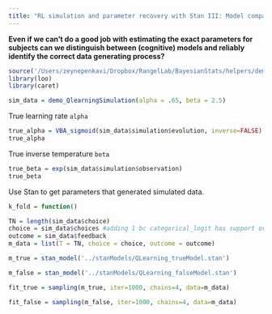 ```yaml
---
title: "RL simulation and parameter recovery with Stan III: Model comparison"
---
```


**Even if we can't do a good job with estimating the exact parameters for subjects can we distinguish between (cognitive) models and reliably identify the correct data generating process?**

```r
source('/Users/zeynepenkavi/Dropbox/RangelLab/BayesianStats/helpers/demo_QlearningSimulation.R')
library(loo)
library(caret)
```

```r
sim_data = demo_QlearningSimulation(alpha = .65, beta = 2.5)
```

True learning rate `alpha`

```r
true_alpha = VBA_sigmoid(sim_data$simulation$evolution, inverse=FALSE)
true_alpha
```

True inverse temperature `beta`

```r
true_beta = exp(sim_data$simulation$observation)
true_beta
```

Use Stan to get parameters that generated simulated data.

```r
k_fold = function()
```

```r
TN = length(sim_data$choice)
choice = sim_data$choices #adding 1 bc categorical_logit has support over [1,2]
outcome = sim_data$feedback
m_data = list(T = TN, choice = choice, outcome = outcome)
```

```r
m_true = stan_model('../stanModels/QLearning_trueModel.stan')
```

```r
m_false = stan_model('../stanModels/QLearning_falseModel.stan')
```

```r
fit_true = sampling(m_true, iter=1000, chains=4, data=m_data)
```

```r
fit_false = sampling(m_false, iter=1000, chains=4, data=m_data)
```

